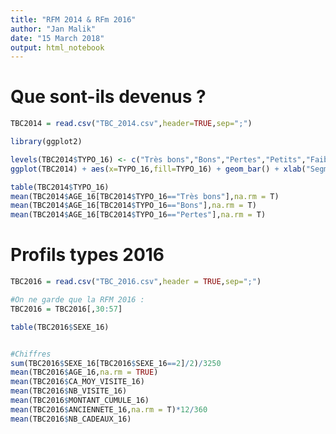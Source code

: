 ---
title: "RFM 2014 & RFm 2016"
author: "Jan Malik"
date: "15 March 2018"
output: html_notebook
---

# Que sont-ils devenus ?

```{r}
TBC2014 = read.csv("TBC_2014.csv",header=TRUE,sep=";")

library(ggplot2)

levels(TBC2014$TYPO_16) <- c("Très bons","Bons","Pertes","Petits","Faibles","Inactifs")
ggplot(TBC2014) + aes(x=TYPO_16,fill=TYPO_16) + geom_bar() + xlab("Segments") + ylab("Effectif") + ggtitle("Que sont devenus les Très bon clients de 2014 ?")

table(TBC2014$TYPO_16)
mean(TBC2014$AGE_16[TBC2014$TYPO_16=="Très bons"],na.rm = T)
mean(TBC2014$AGE_16[TBC2014$TYPO_16=="Bons"],na.rm = T)
mean(TBC2014$AGE_16[TBC2014$TYPO_16=="Pertes"],na.rm = T)
```


# Profils types 2016

```{r}
TBC2016 = read.csv("TBC_2016.csv",header = TRUE,sep=";")

#On ne garde que la RFM 2016 : 
TBC2016 = TBC2016[,30:57]

table(TBC2016$SEXE_16)


#Chiffres
sum(TBC2016$SEXE_16[TBC2016$SEXE_16==2]/2)/3250
mean(TBC2016$AGE_16,na.rm = TRUE)
mean(TBC2016$CA_MOY_VISITE_16)
mean(TBC2016$NB_VISITE_16)
mean(TBC2016$MONTANT_CUMULE_16)
mean(TBC2016$ANCIENNETE_16,na.rm = T)*12/360
mean(TBC2016$NB_CADEAUX_16)

```


